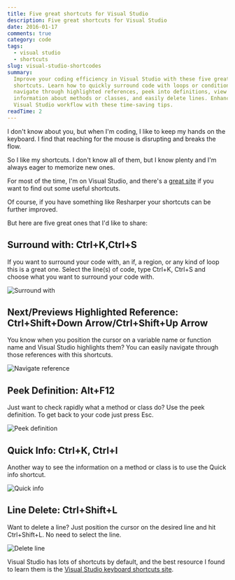 ```yaml
---
title: Five great shortcuts for Visual Studio
description: Five great shortcuts for Visual Studio
date: 2016-01-17
comments: true
category: code
tags:
  - visual studio
  - shortcuts
slug: visual-studio-shortcodes
summary:
  Improve your coding efficiency in Visual Studio with these five great
  shortcuts. Learn how to quickly surround code with loops or conditions,
  navigate through highlighted references, peek into definitions, view quick
  information about methods or classes, and easily delete lines. Enhance your
  Visual Studio workflow with these time-saving tips.
readTime: 2
---
```


I don't know about you, but when I'm coding, I like to keep my hands on the
keyboard. I find that reaching for the mouse is disrupting and breaks the flow.

So I like my shortcuts. I don't know all of them, but I know plenty and I'm
always eager to memorize new ones.

For most of the time, I'm on Visual Studio, and there's a
[great site](http://visualstudioshortcuts.com/2015/) if you want to find out
some useful shortcuts.

Of course, if you have something like Resharper your shortcuts can be further
improved.

But here are five great ones that I'd like to share:

## Surround with: Ctrl+K,Ctrl+S

If you want to surround your code with, an if, a region, or any kind of loop
this is a great one. Select the line(s) of code, type Ctrl+K, Ctrl+S and choose
what you want to surround your code with.

<img src="surround-with.gif" alt="Surround with" />

## Next/Previews Highlighted Reference: Ctrl+Shift+Down Arrow/Ctrl+Shift+Up Arrow

You know when you position the cursor on a variable name or function name and
Visual Studio highlights them? You can easily navigate through those references
with this shortcuts.

<img alt="Navigate reference" src="navigate-reference.gif" />

## Peek Definition: Alt+F12

Just want to check rapidly what a method or class do? Use the peek definition.
To get back to your code just press Esc.

<img src="peek-definition.gif" alt="Peek definition" />

## Quick Info: Ctrl+K, Ctrl+I

Another way to see the information on a method or class is to use the Quick info
shortcut.

<img src="quick-info.gif" alt="Quick info" />

## Line Delete: Ctrl+Shift+L

Want to delete a line? Just position the cursor on the desired line and hit
Ctrl+Shift+L. No need to select the line.

<img src="delete-line.gif" alt="Delete line" />

Visual Studio has lots of shortcuts by default, and the best resource I found to
learn them is the
[Visual Studio keyboard shortcuts site](http://visualstudioshortcuts.com/2015/).
